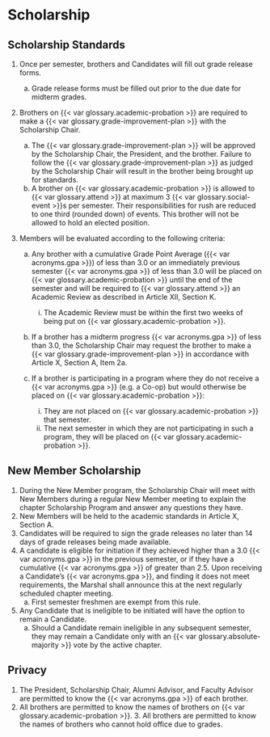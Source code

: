 # Scholarship

## Scholarship Standards

1. Once per semester, brothers and Candidates will fill out grade release forms.
   a. Grade release forms must be filled out prior to the due date for midterm grades.

1. Brothers on {{< var glossary.academic-probation >}} are required to make a {{< var glossary.grade-improvement-plan >}} with the Scholarship Chair.
   a. The {{< var glossary.grade-improvement-plan >}} will be approved by the Scholarship Chair, the President, and the brother. Failure to follow the {{< var glossary.grade-improvement-plan >}} as judged by the Scholarship Chair will result in the brother being brought up for standards.
   a. A brother on {{< var glossary.academic-probation >}} is allowed to {{< var glossary.attend >}} at maximum 3 {{< var glossary.social-event >}}s per semester. Their responsibilities for rush are reduced to one third (rounded down) of events. This brother will not be allowed to hold an elected position.

1. Members will be evaluated according to the following criteria:
   
   a. Any brother with a cumulative Grade Point Average ({{< var acronyms.gpa >}}) of less than 3.0 or an immediately previous semester {{< var acronyms.gpa >}} of less than 3.0 will be placed on {{< var glossary.academic-probation >}} until the end of the semester and will be required to {{< var glossary.attend >}} an Academic Review as described in Article XII, Section K.
      i. The Academic Review must be within the first two weeks of being put on {{< var glossary.academic-probation >}}.
   
   a. If a brother has a midterm progress {{< var acronyms.gpa >}} of less than 3.0, the Scholarship Chair may request the brother to make a {{< var glossary.grade-improvement-plan >}} in accordance with Article X, Section A, Item 2a.
   
   a. If a brother is participating in a program where they do not receive a {{< var acronyms.gpa >}} (e.g. a Co-op) but would otherwise be placed on {{< var glossary.academic-probation >}}:
      i. They are not placed on {{< var glossary.academic-probation >}} that semester.
      i. The next semester in which they are not participating in such a program, they will be placed on {{< var glossary.academic-probation >}}.

## New Member Scholarship

1. During the New Member program, the Scholarship Chair will meet with New Members during a regular New Member meeting to explain the chapter Scholarship Program and answer any questions they have.
1. New Members will be held to the academic standards in Article X, Section A.
1. Candidates will be required to sign the grade releases no later than 14 days of grade releases being made available.
1. A candidate is eligible for initiation if they achieved higher than a 3.0 {{< var acronyms.gpa >}} in the previous semester, or if they have a cumulative {{< var acronyms.gpa >}} of greater than 2.5. Upon receiving a Candidate's {{< var acronyms.gpa >}}, and finding it does not meet requirements, the Marshal shall announce this at the next regularly scheduled chapter meeting.
   a. First semester freshmen are exempt from this rule.
1. Any Candidate that is ineligible to be initiated will have the option to remain a Candidate.
   a. Should a Candidate remain ineligible in any subsequent semester, they may remain a Candidate only with an {{< var glossary.absolute-majority >}} vote by the active chapter.

## Privacy

1. The President, Scholarship Chair, Alumni Advisor, and Faculty Advisor are permitted to know the {{< var acronyms.gpa >}} of each brother.
1. All brothers are permitted to know the names of brothers on {{< var glossary.academic-probation >}}. 3. All brothers are permitted to know the names of brothers who cannot hold office due to grades.
